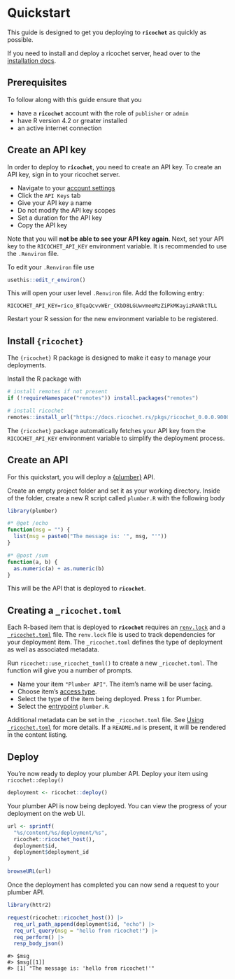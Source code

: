 # Quickstart

This guide is designed to get you deploying to **`ricochet`** as quickly as possible.

If you need to install and deploy a ricochet server, head over to the [installation docs](/install).

## Prerequisites

To follow along with this guide ensure that you

- have a **`ricochet`** account with the role of `publisher` or `admin`
- have R version 4.2 or greater installed
- an active internet connection

## Create an API key

In order to deploy to **`ricochet`**, you need to create an API key. To create an API key, sign in to your ricochet server.

- Navigate to your [account settings](https://ricochet.rs/account)
- Click the `API Keys` tab
- Give your API key a name
- Do not modify the API key scopes
- Set a duration for the API key
- Copy the API key


Note that you will **not be able to see your API key again**. Next, set your API key to the `RICOCHET_API_KEY` environment variable. It is recommended to use the `.Renviron` file.

To edit your `.Renviron` file use

```r
usethis::edit_r_environ()
```

This will open your user level `.Renviron` file. Add the following entry:

```shell
RICOCHET_API_KEY=rico_BTqaQcvvWEr_CKbD8LGUwvmeeMzZiPkMKayizRANktTLL
```

Restart your R session for the new environment variable to be registered.

## Install `{ricochet}`

The `{ricochet}` R package is designed to make it easy to manage your deployments.

Install the R package with

```r
# install remotes if not present
if (!requireNamespace("remotes")) install.packages("remotes")

# install ricochet
remotes::install_url("https://docs.ricochet.rs/pkgs/ricochet_0.0.0.9000.tar.gz")
```

The `{ricochet}` package automatically fetches your API key from the `RICOCHET_API_KEY` environment variable to simplify the deployment process.

## Create an API

For this quickstart, you will deploy a [{plumber}](https://github.com/rstudio/plumber) API.

Create an empty project folder and set it as your working directory. Inside of the folder, create a new R script called `plumber.R` with the following body

```r
library(plumber)

#* @get /echo
function(msg = "") {
  list(msg = paste0("The message is: '", msg, "'"))
}

#* @post /sum
function(a, b) {
  as.numeric(a) + as.numeric(b)
}
```

This will be the API that is deployed to **`ricochet`**.

## Creating a `_ricochet.toml`

Each R-based item that is deployed to **`ricochet`** requires an [`renv.lock`](https://rstudio.github.io/renv/) and a [`_ricochet.toml`](/ricochet-toml) file. The `renv.lock` file is used to track dependencies for your deployment item. The `_ricochet.toml` defines the type of deployment as well as associated metadata.

Run `ricochet::use_ricochet_toml()` to create a new `_ricochet.toml`. The function will give you a number of prompts.

- Name your item `"Plumber API"`. The item's name will be user facing.
- Choose item's [access type](/access).
- Select the type of the item being deployed. Press `1` for Plumber.
- Select the [entrypoint](/entrypoints) `plumber.R`.

Additional metadata can be set in the `_ricochet.toml` file. See [Using `_ricochet.toml`](/ricochet-toml) for more details. If a `README.md` is present, it will be rendered in the content listing.


## Deploy

You're now ready to deploy your plumber API. Deploy your item using `ricochet::deploy()`

```r
deployment <- ricochet::deploy()
```

Your plumber API is now being deployed. You can view the progress of your deployment on the web UI.

```r
url <- sprintf(
  "%s/content/%s/deployment/%s",
  ricochet::ricochet_host(),
  deployment$id,
  deployment$deployment_id
)

browseURL(url)
```

Once the deployment has completed you can now send a request to your plumber API.

```r
library(httr2)

request(ricochet::ricochet_host()) |>
  req_url_path_append(deployment$id, "echo") |>
  req_url_query(msg = "hello from ricochet!") |>
  req_perform() |>
  resp_body_json()
```
```
#> $msg
#> $msg[[1]]
#> [1] "The message is: 'hello from ricochet!'"
```

